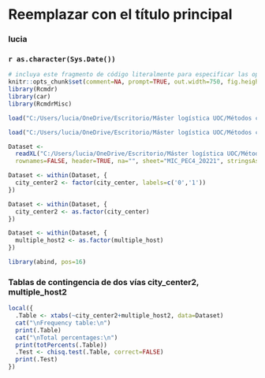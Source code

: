 <!-- R Commander Markdown Template -->

Reemplazar con el título principal
=======================

### lucia

### `r as.character(Sys.Date())`

```r
# incluya este fragmento de código literalmente para especificar las opciones
knitr::opts_chunk$set(comment=NA, prompt=TRUE, out.width=750, fig.height=8, fig.width=8)
library(Rcmdr)
library(car)
library(RcmdrMisc)
```

```r
load("C:/Users/lucia/OneDrive/Escritorio/Máster logística UOC/Métodos cuantitativos/PEC4/MIC_PEC4_20221.xlsx")
```


```r
load("C:/Users/lucia/OneDrive/Escritorio/Máster logística UOC/Métodos cuantitativos/PEC4/MIC_PEC4_20221.xlsx")
```

```r
Dataset <- 
  readXL("C:/Users/lucia/OneDrive/Escritorio/Máster logística UOC/Métodos cuantitativos/PEC4/MIC_PEC4_20221.xlsx", 
  rownames=FALSE, header=TRUE, na="", sheet="MIC_PEC4_20221", stringsAsFactors=TRUE)
```

```r
Dataset <- within(Dataset, {
  city_center2 <- factor(city_center, labels=c('0','1'))
})
```

```r
Dataset <- within(Dataset, {
  city_center2 <- as.factor(city_center)
})
```

```r
Dataset <- within(Dataset, {
  multiple_host2 <- as.factor(multiple_host)
})
```

```r
library(abind, pos=16)
```



### Tablas de contingencia de dos vías city_center2, multiple_host2
```r
local({
  .Table <- xtabs(~city_center2+multiple_host2, data=Dataset)
  cat("\nFrequency table:\n")
  print(.Table)
  cat("\nTotal percentages:\n")
  print(totPercents(.Table))
  .Test <- chisq.test(.Table, correct=FALSE)
  print(.Test)
})
```


